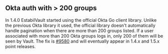 ## Okta auth with > 200 groups

In 1.4.0 EstabilVault started using the official Okta Go client library. Unlike
the previous Okta library it used, the official library doesn't automatically
handle pagination when there are more than 200 groups listed. If a user
associated with more than 200 Okta groups logs in, only 200 of them will be
seen by Vault. The fix is [#9580](https://github.com/hashicorp/vault/pull/9580)
and will eventually appear in 1.4.x and 1.5.x point releases.
